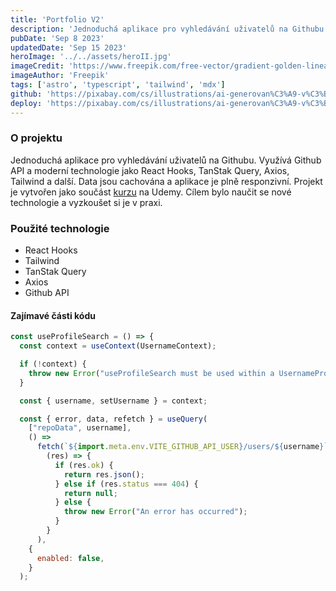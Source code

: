 ```yaml
---
title: 'Portfolio V2'
description: 'Jednoduchá aplikace pro vyhledávání uživatelů na Githubu. Využívá Github API a moderní technologie jako React Hooks, TanStak Query, Axios, Tailwind a další. Data jsou cachována a aplikace je plně responzivní.'
pubDate: 'Sep 8 2023'
updatedDate: 'Sep 15 2023'
heroImage: '../../assets/heroII.jpg'
imageCredit: 'https://www.freepik.com/free-vector/gradient-golden-linear-background_14456030.htm#page=3&query=wallpaper&position=8&from_view=search&track=sph'
imageAuthor: 'Freepik'
tags: ['astro', 'typescript', 'tailwind', 'mdx']
github: 'https://pixabay.com/cs/illustrations/ai-generovan%C3%A9-v%C3%BDlet-dod%C3%A1vka-hippie-7857125/'
deploy: 'https://pixabay.com/cs/illustrations/ai-generovan%C3%A9-v%C3%BDlet-dod%C3%A1vka-hippie-7857125/'
---
```


### O projektu

Jednoduchá aplikace pro vyhledávání uživatelů na Githubu. Využívá Github API a moderní technologie jako React Hooks, TanStak Query, Axios, Tailwind a další. Data jsou cachována a aplikace je plně responzivní. Projekt je vytvořen jako součást [kurzu](https://www.udemy.com/course/modern-react-front-to-back/) na Udemy. Cílem bylo naučit se nové technologie a vyzkoušet si je v praxi.

### Použité technologie

- React Hooks
- Tailwind
- TanStak Query
- Axios
- Github API

#### Zajímavé části kódu

```javascript
const useProfileSearch = () => {
  const context = useContext(UsernameContext);

  if (!context) {
    throw new Error("useProfileSearch must be used within a UsernameProvider");
  }

  const { username, setUsername } = context;

  const { error, data, refetch } = useQuery(
    ["repoData", username],
    () =>
      fetch(`${import.meta.env.VITE_GITHUB_API_USER}/users/${username}`).then(
        (res) => {
          if (res.ok) {
            return res.json();
          } else if (res.status === 404) {
            return null;
          } else {
            throw new Error("An error has occurred");
          }
        }
      ),
    {
      enabled: false,
    }
  );
```
